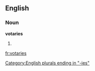 ==English==

===Noun===
'''votaries'''

# {{plural of|[[votary]]}}

[[Category:English plurals ending in "-ies"]]

[[fr:votaries]]